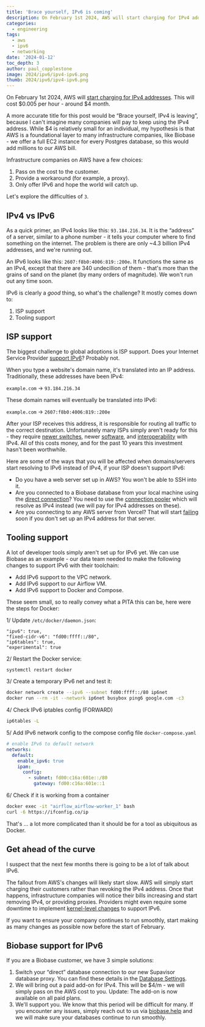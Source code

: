 ```yaml
---
title: 'Brace yourself, IPv6 is coming'
description: On February 1st 2024, AWS will start charging for IPv4 addresses. This is a big deal for the internet, and we're here to help you prepare.
categories:
  - engineering
tags:
  - aws
  - ipv6
  - networking
date: '2024-01-12'
toc_depth: 3
author: paul_copplestone
image: 2024/ipv6/ipv4-ipv6.png
thumb: 2024/ipv6/ipv4-ipv6.png
---
```


On February 1st 2024, AWS will [start charging for IPv4 addresses](https://aws.amazon.com/blogs/aws/new-aws-public-ipv4-address-charge-public-ip-insights/). This will cost $0.005 per hour - around $4 month.

A more accurate title for this post would be “Brace yourself, IPv4 is leaving”, because I can't imagine many companies will pay to keep using the IPv4 address. While $4 is relatively small for an individual, my hypothesis is that AWS is a foundational layer to many infrastructure companies, like Biobase - we offer a full EC2 instance for every Postgres database, so this would add millions to our AWS bill.

Infrastructure companies on AWS have a few choices:

1. Pass on the cost to the customer.
2. Provide a workaround (for example, a proxy).
3. Only offer IPv6 and hope the world will catch up.

Let's explore the difficulties of `3`.

## IPv4 vs IPv6

As a quick primer, an IPv4 looks like this: `93.184.216.34`. It is the “address” of a server, similar to a phone number - it tells your computer where to find something on the internet. The problem is there are only ~4.3 billion IPv4 addresses, and we're running out.

An IPv6 looks like this: `2607:f8b0:4006:819::200e`**.** It functions the same as an IPv4, except that there are 340 undecillion of them - that's more than the grains of sand on the planet (by many orders of magnitude). We won't run out any time soon.

IPv6 is clearly a _good_ thing, so what's the challenge? It mostly comes down to:

1. ISP support
2. Tooling support

## ISP support

The biggest challenge to global adoptions is ISP support. Does your Internet Service Provider [support IPv6](https://test-ipv6.com/)? Probably not.

When you type a website's domain name, it's translated into an IP address. Traditionally, these addresses have been IPv4:

`example.com` → `93.184.216.34`

These domain names will eventually be translated into IPv6:

`example.com` → `2607:f8b0:4006:819::200e`

After your ISP receives this address, it is responsible for routing all traffic to the correct destination. Unfortunately many ISPs simply aren't ready for this - they require [newer switches](https://networkengineering.stackexchange.com/questions/52847/how-to-check-if-switch-is-ipv6-fully-compatible), newer [software](https://serverfault.com/questions/470169/snat-in-ip6tables), and [interoperability](https://www.juniper.net/documentation/us/en/software/junos/is-is/topics/concept/ipv6-dual-stack-understanding.html) with IPv4. All of this costs money, and for the past 10 years this investment hasn't been worthwhile.

Here are some of the ways that you will be affected when domains/servers start resolving to IPv6 instead of IPv4, if your ISP doesn't support IPv6:

- Do you have a web server set up in AWS? You won't be able to SSH into it.
- Are you connected to a Biobase database from your local machine using the [direct connection](https://biobase.studio/docs/guides/database/connecting-to-postgres#direct-connections)? You need to use the [connection pooler](https://biobase.studio/docs/guides/database/connecting-to-postgres#connection-pooler) which will resolve as IPv4 instead (we will pay for IPv4 addresses on these).
- Are you connecting to any AWS server from Vercel? That will start [failing](https://github.com/orgs/vercel/discussions/47) soon if you don't set up an IPv4 address for that server.

## Tooling support

A lot of developer tools simply aren't set up for IPv6 yet. We can use Biobase as an example - our data team needed to make the following changes to support IPv6 with their toolchain:

- Add IPv6 support to the VPC network.
- Add IPv6 support to our Airflow VM.
- Add IPv6 support to Docker and Compose.

These seem small, so to really convey what a PITA this can be, here were the steps for Docker:

1/ Update `/etc/docker/daemon.json`:

```
"ipv6": true,
"fixed-cidr-v6": "fd00:ffff::/80",
"ip6tables": true,
"experimental": true
```

2/ Restart the Docker service:

```bash
systemctl restart docker
```

3/ Create a temporary IPv6 net and test it:

```bash
docker network create --ipv6 --subnet fd00:ffff::/80 ip6net
docker run --rm -it --network ip6net busybox ping6 google.com -c3
```

4/ Check IPv6 iptables config (FORWARD)

```bash
ip6tables -L
```

5/ Add IPv6 network config to the compose config file `docker-compose.yaml`

```yaml
# enable IPv6 to default network
networks:
  default:
    enable_ipv6: true
    ipam:
      config:
        - subnet: fd00:c16a:601e::/80
          gateway: fd00:c16a:601e::1
```

6/ Check if it is working from a container

```bash
docker exec -it "airflow_airflow-worker_1" bash
curl -6 https://ifconfig.co/ip
```

That's … a lot more complicated than it should be for a tool as ubiquitous as Docker.

## Get ahead of the curve

I suspect that the next few months there is going to be a lot of talk about IPv6.

The fallout from AWS's changes will likely start slow. AWS will simply start charging their customers rather than revoking the IPv4 address. Once that happens, infrastructure companies will notice their bills increasing and start removing IPv4, or providing proxies. Providers might even require some downtime to implement [kernel-level changes](https://github.com/biobase-ai/postgres/pull/753/files) to support IPv6.

If you want to ensure your company continues to run smoothly, start making as many changes as possible now before the start of February.

## Biobase support for IPv6

If you are a Biobase customer, we have 3 simple solutions:

1. Switch your “direct” database connection to our new Supavisor database proxy. You can find these details in the [Database Settings](https://biobase.studio/dashboard/project/_/settings/database).
2. We will bring out a paid add-on for IPv4. This will be $4/m - we will simply pass on the AWS cost to you. Update: The add-on is now available on all paid plans.
3. We'll support you. We know that this period will be difficult for many. If you encounter any issues, simply reach out to us via [biobase.help](https://biobase.help) and we will make sure your databases continue to run smoothly.

